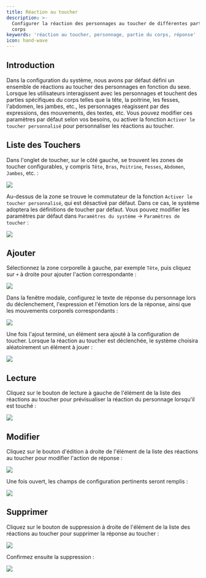 ```yaml
---
title: Réaction au toucher
description: >-
  Configurer la réaction des personnages au toucher de différentes parties du
  corps
keywords: 'réaction au toucher, personnage, partie du corps, réponse'
icon: hand-wave
---
```


## Introduction

Dans la configuration du système, nous avons par défaut défini un ensemble de réactions au toucher des personnages en fonction du sexe. Lorsque les utilisateurs interagissent avec les personnages et touchent des parties spécifiques du corps telles que la tête, la poitrine, les fesses, l'abdomen, les jambes, etc., les personnages réagissent par des expressions, des mouvements, des textes, etc. Vous pouvez modifier ces paramètres par défaut selon vos besoins, ou activer la fonction `Activer le toucher personnalisé` pour personnaliser les réactions au toucher.

## Liste des Touchers

Dans l'onglet de toucher, sur le côté gauche, se trouvent les zones de toucher configurables, y compris `Tête`, `Bras`, `Poitrine`, `Fesses`, `Abdomen`, `Jambes`, etc. :

<Frame>
  <img src="https://oss.vidol.chat/assets/04e7bd63b38b889c3fecae2b429b7f84.webp" />
</Frame>

Au-dessus de la zone se trouve le commutateur de la fonction `Activer le toucher personnalisé`, qui est désactivé par défaut. Dans ce cas, le système adoptera les définitions de toucher par défaut. Vous pouvez modifier les paramètres par défaut dans `Paramètres du système` -> `Paramètres de toucher` :

<Frame>
  <img src="https://oss.vidol.chat/assets/fe4e1ebe1207970d1db972eb14f54b0a.webp" />
</Frame>

## Ajouter

Sélectionnez la zone corporelle à gauche, par exemple `Tête`, puis cliquez sur `+` à droite pour ajouter l'action correspondante :

<Frame>
  <img src="https://oss.vidol.chat/assets/d69c9bda9aea809939ee123ad8e75ee6.webp" />
</Frame>

Dans la fenêtre modale, configurez le texte de réponse du personnage lors du déclenchement, l'expression et l'émotion lors de la réponse, ainsi que les mouvements corporels correspondants :

<Frame>
  <img src="https://oss.vidol.chat/assets/6efb76428fa6b9ec47a41b66b2b8ca12.webp" />
</Frame>

Une fois l'ajout terminé, un élément sera ajouté à la configuration de toucher. Lorsque la réaction au toucher est déclenchée, le système choisira aléatoirement un élément à jouer :

<Frame>
  <img src="https://oss.vidol.chat/assets/8b19fd7b5db496b3d4ce66f26231e036.webp" />
</Frame>

## Lecture

Cliquez sur le bouton de lecture à gauche de l'élément de la liste des réactions au toucher pour prévisualiser la réaction du personnage lorsqu'il est touché :

<Frame>
  <img src="https://oss.vidol.chat/assets/9e5697aa4b5746f14f96ac3dbf11eb76.webp" />
</Frame>

## Modifier

Cliquez sur le bouton d'édition à droite de l'élément de la liste des réactions au toucher pour modifier l'action de réponse :

<Frame>
  <img src="https://oss.vidol.chat/assets/c41f2d25fc45115ac079ec5b3d2ba930.webp" />
</Frame>

Une fois ouvert, les champs de configuration pertinents seront remplis :

<Frame>
  <img src="https://oss.vidol.chat/assets/d7f0ab6433a5362e7a70cb80c1b29cf1.webp" />
</Frame>

## Supprimer

Cliquez sur le bouton de suppression à droite de l'élément de la liste des réactions au toucher pour supprimer la réponse au toucher :

<Frame>
  <img src="https://oss.vidol.chat/assets/857b4776fa200e47a29da11087931ce3.webp" />
</Frame>

Confirmez ensuite la suppression :

<Frame>
  <img src="https://oss.vidol.chat/assets/87ce90373b76a9a168242a0b1dd27358.webp" />
</Frame>

